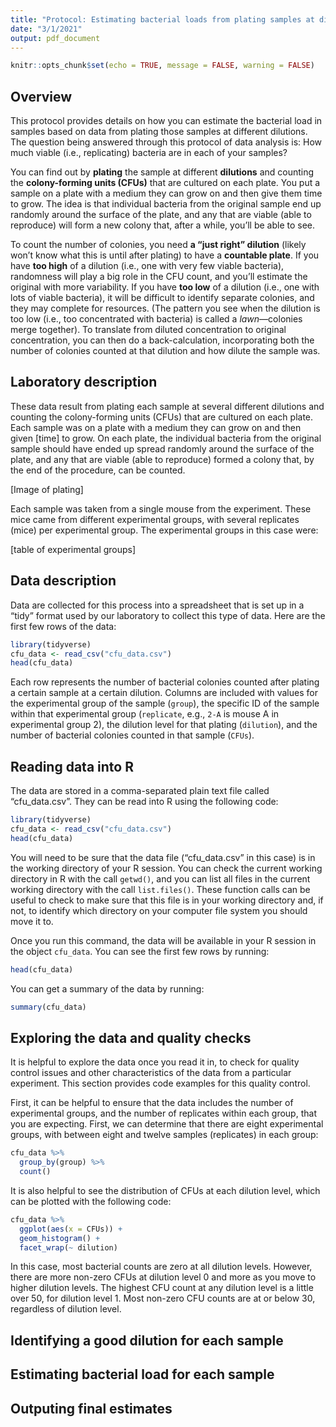 ```yaml
---
title: "Protocol: Estimating bacterial loads from plating samples at different dilutions"
date: "3/1/2021"
output: pdf_document
---
```


```r
knitr::opts_chunk$set(echo = TRUE, message = FALSE, warning = FALSE)
```

## Overview

This protocol provides details on how you can estimate the bacterial load in
samples based on data from plating those samples at different dilutions. The
question being answered through this protocol of data analysis is: How much
viable (i.e., replicating) bacteria are in each of your samples?

You can find out by **plating** the sample at different **dilutions** and
counting the **colony-forming units (CFUs)** that are cultured on each plate.
You put a sample on a plate with a medium they can grow on and then give them
time to grow. The idea is that individual bacteria from the original sample end
up randomly around the surface of the plate, and any that are viable (able to
reproduce) will form a new colony that, after a while, you'll be able to see.

To count the number of colonies, you need **a "just right" dilution** (likely
won't know what this is until after plating) to have a **countable plate**. If
you have **too high** of a dilution (i.e., one with very few viable bacteria),
randomness will play a big role in the CFU count, and you'll estimate the
original with more variability. If you have **too low** of a dilution (i.e., one
with lots of viable bacteria), it will be difficult to identify separate
colonies, and they may complete for resources. (The pattern you see when the
dilution is too low (i.e., too concentrated with bacteria) is called a
*lawn*---colonies merge together). To translate from diluted concentration to
original concentration, you can then do a back-calculation, incorporating both
the number of colonies counted at that dilution and how dilute the sample was.

## Laboratory description

These data result from plating each sample at several different dilutions and
counting the colony-forming units (CFUs) that are cultured on each plate. Each
sample was on a plate with a medium they can grow on and then given [time] to
grow. On each plate, the individual bacteria from the original sample should
have ended up spread randomly around the surface of the plate, and any that are
viable (able to reproduce) formed a colony that, by the end of the procedure,
can be counted.

[Image of plating]

Each sample was taken from a single mouse from the experiment. These mice came
from different experimental groups, with several replicates (mice) per 
experimental group. The experimental groups in this case were: 

[table of experimental groups]

## Data description

Data are collected for this process into a spreadsheet that is set up in a
"tidy" format used by our laboratory to collect this type of data. Here are the
first few rows of the data:

```r
library(tidyverse)
cfu_data <- read_csv("cfu_data.csv")
head(cfu_data)
```

Each row represents the number of bacterial colonies counted after plating a
certain sample at a certain dilution. Columns are included with values for the
experimental group of the sample (`group`), the specific ID of the sample within
that experimental group (`replicate`, e.g., `2-A` is mouse A in experimental
group 2), the dilution level for that plating (`dilution`), and the number of
bacterial colonies counted in that sample (`CFUs`).

## Reading data into R

The data are stored in a comma-separated plain text file called "cfu_data.csv". 
They can be read into R using the following code: 

```r
library(tidyverse)
cfu_data <- read_csv("cfu_data.csv")
head(cfu_data)
```

You will need to be sure that the data file ("cfu_data.csv" in this case) is
in the working directory of your R session. You can check the current working
directory in R with the call `getwd()`, and you can list all files in the 
current working directory with the call `list.files()`. These function calls
can be useful to check to make sure that this file is in your working directory
and, if not, to identify which directory on your computer file system you 
should move it to.

Once you run this command, the data will be available in your R session in the
object `cfu_data`. You can see the first few rows by running: 

```r
head(cfu_data)
```

You can get a summary of the data by running: 

```r
summary(cfu_data)
```

## Exploring the data and quality checks

It is helpful to explore the data once you read it in, to check for quality
control issues and other characteristics of the data from a particular
experiment. This section provides code examples for this quality control.

First, it can be helpful to ensure that the data includes the number of
experimental groups, and the number of replicates within each group, that
you are expecting. First, we can determine that there are eight experimental 
groups, with between eight and twelve samples (replicates) in each group: 

```r
cfu_data %>% 
  group_by(group) %>% 
  count()
```

It is also helpful to see the distribution of CFUs at each dilution level, which 
can be plotted with the following code: 

```r
cfu_data %>% 
  ggplot(aes(x = CFUs)) + 
  geom_histogram() + 
  facet_wrap(~ dilution)
```
In this case, most bacterial counts are zero at all dilution levels. However, 
there are more non-zero CFUs at dilution level 0 and more as you move to higher
dilution levels. The highest CFU count at any dilution level is a little over
50, for dilution level 1. Most non-zero CFU counts are at or below 30, 
regardless of dilution level.

## Identifying a good dilution for each sample

## Estimating bacterial load for each sample

## Outputing final estimates